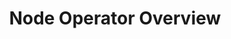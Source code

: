 ---
title: Node Operator Overview
description: Overview for validators and node operators of SKALE Networ
---